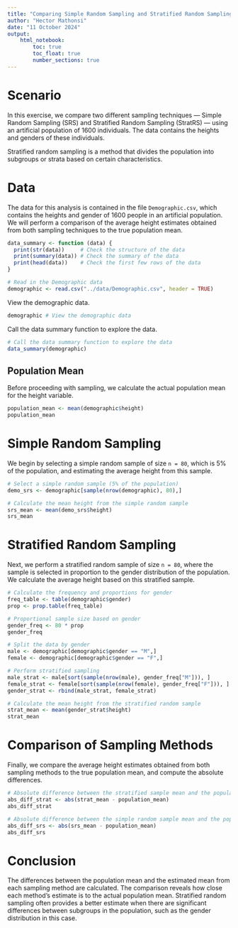 ```yaml
---
title: "Comparing Simple Random Sampling and Stratified Random Sampling"
author: "Hector Mathonsi"
date: "11 October 2024"
output:
    html_notebook:
        toc: true
        toc_float: true
        number_sections: true
---
```

  
# Scenario
In this exercise, we compare two different sampling techniques — Simple Random Sampling (SRS) and Stratified Random Sampling (StratRS) — using an artificial population of 1600 individuals. The data contains the heights and genders of these individuals.

Stratified random sampling is a method that divides the population into subgroups or strata based on certain characteristics.

# Data
The data for this analysis is contained in the file `Demographic.csv`, which contains the heights and gender of 1600 people in an artificial population. We will perform a comparison of the average height estimates obtained from both sampling techniques to the true population mean.

```r
data_summary <- function (data) {
  print(str(data))     # Check the structure of the data
  print(summary(data)) # Check the summary of the data
  print(head(data))    # Check the first few rows of the data
}

# Read in the Demographic data
demographic <- read.csv("../data/Demographic.csv", header = TRUE)
```

View the demographic data.
```r
demographic # View the demographic data
```

Call the data summary function to explore the data.
```r
# Call the data summary function to explore the data
data_summary(demographic)
```

## Population Mean
Before proceeding with sampling, we calculate the actual population mean for the height variable.

```r
population_mean <- mean(demographic$height)
population_mean
```

# Simple Random Sampling
We begin by selecting a simple random sample of size `n = 80`, which is 5% of the population, and estimating the average height from this sample.

```r
# Select a simple random sample (5% of the population)
demo_srs <- demographic[sample(nrow(demographic), 80),]

# Calculate the mean height from the simple random sample
srs_mean <- mean(demo_srs$height)
srs_mean
```

# Stratified Random Sampling
Next, we perform a stratified random sample of size `n = 80`, where the sample is selected in proportion to the gender distribution of the population. We calculate the average height based on this stratified sample.

```r
# Calculate the frequency and proportions for gender
freq_table <- table(demographic$gender)
prop <- prop.table(freq_table)

# Proportional sample size based on gender
gender_freq <- 80 * prop
gender_freq

# Split the data by gender
male <- demographic[demographic$gender == "M",]
female <- demographic[demographic$gender == "F",]

# Perform stratified sampling
male_strat <- male[sort(sample(nrow(male), gender_freq["M"])), ]
female_strat <- female[sort(sample(nrow(female), gender_freq["F"])), ]
gender_strat <- rbind(male_strat, female_strat)

# Calculate the mean height from the stratified random sample
strat_mean <- mean(gender_strat$height)
strat_mean
```

# Comparison of Sampling Methods
Finally, we compare the average height estimates obtained from both sampling methods to the true population mean, and compute the absolute differences.

```r
# Absolute difference between the stratified sample mean and the population mean
abs_diff_strat <- abs(strat_mean - population_mean)
abs_diff_strat

# Absolute difference between the simple random sample mean and the population mean
abs_diff_srs <- abs(srs_mean - population_mean)
abs_diff_srs
```

# Conclusion
The differences between the population mean and the estimated mean from each sampling method are calculated. The comparison reveals how close each method's estimate is to the actual population mean. Stratified random sampling often provides a better estimate when there are significant differences between subgroups in the population, such as the gender distribution in this case.